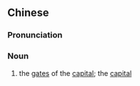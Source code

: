 {{also|都门}}
==Chinese==
{{zh-forms|s=都门}}

===Pronunciation===
{{zh-pron
|m=dūmén
|cat=n
}}

===Noun===
{{zh-noun}}

# {{lb|zh|archaic}} the [[gate]]s of the [[capital]]; the [[capital]]